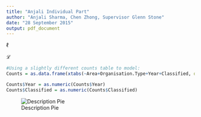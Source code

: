 ```yaml
---
title: "Anjali Individual Part"
author: "Anjali Sharma, Chen Zhong, Supervisor Glenn Stone"
date: "28 September 2015"
output: pdf_document
---
```


$\ell$

$\mathcal{L}$

```r
#Using a slightly different counts table to model:
Counts = as.data.frame(xtabs(~Area+Organisation.Type+Year+Classified, data=UML))

Counts$Year = as.numeric(Counts$Year)
Counts$Classified = as.numeric(Counts$Classified)
```


![Description Pie](A1.png)